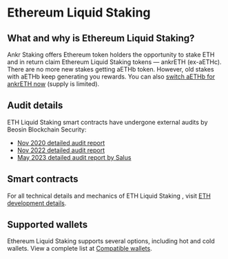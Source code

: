 
# Ethereum Liquid Staking

## What and why is Ethereum Liquid Staking?
Ankr Staking offers Ethereum token holders the opportunity to stake ETH and in return claim Ethereum Liquid Staking tokens — ankrETH (ex-aETHc). 
<Callout type="info">
There are no more new stakes getting aETHb token. However, old stakes with aETHb keep generating you rewards. You can also [switch aETHb for ankrETH now](https://www.ankr.com/staking/switch/) (supply is limited).
</Callout>

## Audit details
ETH Liquid Staking smart contracts have undergone external audits by Beosin Blockchain Security:
* [Nov 2020 detailed audit report](https://assets.ankr.com/files/stkr_smart_contract_auditing_report.pdf)
* [Nov 2022 detailed audit report](https://assets.ankr.com/staking/smart_contract_security_audit_aeth_beosin.pdf)
* [May 2023 detailed audit report by Salus](https://assets.ankr.com/staking/smart_contract_security_audit_ankreth_salus.pdf)

## Smart contracts
For all technical details and mechanics of ETH Liquid Staking , visit [ETH development details](/staking-for-developers/dev-details/eth-liquid-staking-mechanics/).

## Supported wallets
Ethereum Liquid Staking supports several options, including hot and cold wallets. 
View a complete list at [Compatible wallets](/staking-extra/compatible-wallets/).
